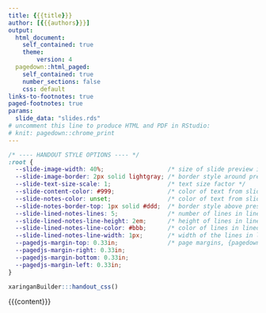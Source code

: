 ```yaml
---
title: {{{title}}}
author: [{{{authors}}}]
output:
  html_document: 
    self_contained: true
    theme:
        version: 4
  pagedown::html_paged:
    self_contained: true
    number_sections: false
    css: default
links-to-footnotes: true
paged-footnotes: true
params:
  slide_data: "slides.rds"
# uncomment this line to produce HTML and PDF in RStudio:
# knit: pagedown::chrome_print
---
```


```css
/* ---- HANDOUT STYLE OPTIONS ---- */
:root {
  --slide-image-width: 40%;                  /* size of slide preview image */
  --slide-image-border: 2px solid lightgray; /* border style around preview image */
  --slide-text-size-scale: 1;                /* text size factor */
  --slide-content-color: #999;               /* color of text from slide content (use `unset` for default) */
  --slide-notes-color: unset;                /* color of text from slide's presenter notes */
  --slide-notes-border-top: 1px solid #ddd;  /* border style above presenter notes */
  --slide-lined-notes-lines: 5;              /* number of lines in lined notes area */
  --slide-lined-notes-line-height: 2em;      /* height of lines in lined notes */
  --slide-lined-notes-line-color: #bbb;      /* color of lines in lined notes */
  --slide-lined-notes-line-width: 1px;       /* width of the lines in lined notes */
  --pagedjs-margin-top: 0.33in;              /* page margins, {pagedown::html_paged only} */
  --pagedjs-margin-right: 0.33in;
  --pagedjs-margin-bottom: 0.33in;
  --pagedjs-margin-left: 0.33in;
}
```

```r
xaringanBuilder:::handout_css()
```

:::::: presenter-notes

{{{content}}}

::::::
